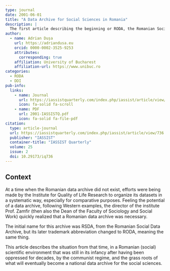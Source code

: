 ```yaml
---
type: journal
date: 2001-06-01
title: "A Data Archive for Social Sciences in Romania"
description: |
  The first article describing the beginning or RODA, the Romanian Social Data Archive.
author:
  - name: Adrian Dușa
    url: https://adriandusa.eu
    orcid: 0000-0002-3525-9253
    attributes:
      corresponding: true
    affiliation: University of Bucharest
    affiliation-url: https://www.unibuc.ro
categories:
  - RODA
  - DDI
pub-info:
  links:
    - name: Journal
      url: https://iassistquarterly.com/index.php/iassist/article/view/736
      icon: fa-solid fa-scroll
    - name: PDF
      url: 2001-IASSISTQ.pdf
      icon: fa-solid fa-file-pdf
citation:
  type: article-journal
  url: https://iassistquarterly.com/index.php/iassist/article/view/736
  publisher: "IASSIST"
  container-title: "IASSIST Quarterly"
  volume: 25
  issue: 2
  doi: 10.29173/iq736
---
```


## Context

At a time when the Romanian data archive did not exist, efforts were being made by the Institute for Quality of Life Research to organize its datasets in a systematic way, especially for comparative purposes. Feeling the potential of a data archive, following Western examples, the director of the institute Prof. Zamfir (then also the Dean of the Faculty of Sociology and Social Work) quickly realized that a Romanian data archive was necessary.

The initial name for this archive was RSDA, from the Romanian Social Data Archive, but its later trademark abbreviation changed to RODA, meaning the same thing.

This article describes the situation from that time, in a Romanian (social) scientific environment that was still in its infancy after having been oppressed for decades, by the communist regime, and the grass roots of what will eventually become a national data archive for the social sciences.
